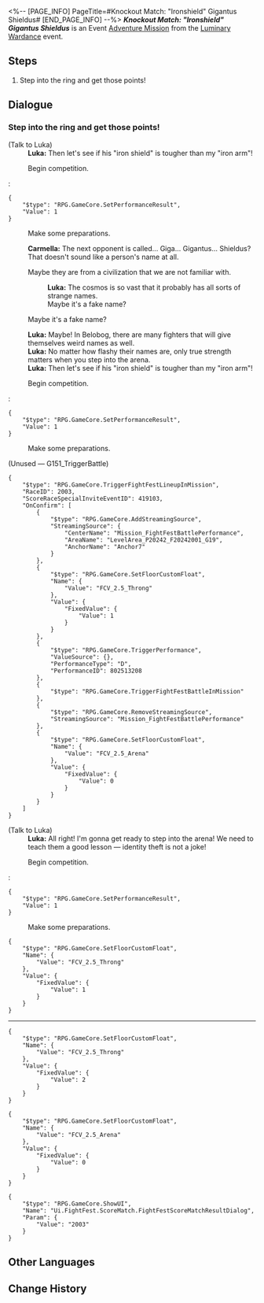 <%-- [PAGE_INFO]
PageTitle=#Knockout Match: "Ironshield" Gigantus Shieldus#
[END_PAGE_INFO] --%>
{{Stub|Dialogue.}}
{{Mission Infobox
|id            = 8025133
|title         = 
|image         = <!--Mission Knockout Match "Ironshield" Gigantus Shieldus.png-->
|type          = Adventure
|event_name    = Luminary Wardance
|chapter       = Luminary Wardance
|requirements  = {{subst:void|<!--Unknown: {"Type":"Manual"}-->}}
|summary       = <!--official mission summary from Fate's Atlas-->
|characters    = Carmella; Luka; Trailblazer
|startLocation = [[The Xianzhou Luofu]] - [[Skysplitter]]
|world         = The Xianzhou Luofu
|area          = Skysplitter
|prev          = 
|next          = Even When Cheers Fade: Chapter 1
|rewards       = Wardance Sword Badge*5
}}
'''''Knockout Match: "Ironshield" Gigantus Shieldus''''' is an Event [[Adventure Mission]] from the [[Luminary Wardance]] event.

==Steps==
# Step into the ring and get those points!

<!--
==Gameplay Notes==

--><!--
==Trial Character==

-->
==Dialogue==
{{Stub Dialogue}}
===Step into the ring and get those points!{{subst:void|<!--802513301-->}}===
{{Mission Description|type=adventure|location=Skysplitter|The rules of the Knockout Matches are easy &mdash; Just defeat opponents and win points<br />Contestant Luka just needs to do three things: Win, win, and keep winning!}}
{{Dialogue Start}}

;(Talk to Luka)
:'''Luka:''' Then let's see if his "iron shield" is tougher than my "iron arm"!
:{{DIcon|Arrow}} Begin competition.
:<pre>{
	"$type": "RPG.GameCore.SetPerformanceResult",
	"Value": 1
}</pre>
:{{DIcon|Exit}} Make some preparations.
:{{tx}}
:'''Carmella:''' The next opponent is called... Giga... Gigantus... Shieldus? That doesn't sound like a person's name at all.
:{{DIcon|Arrow}} Maybe they are from a civilization that we are not familiar with.
::'''Luka:''' The cosmos is so vast that it probably has all sorts of strange names.
::Maybe it's a fake name?
:{{DIcon|Arrow}} Maybe it's a fake name?
:'''Luka:''' Maybe! In Belobog, there are many fighters that will give themselves weird names as well.
:'''Luka:''' No matter how flashy their names are, only true strength matters when you step into the arena.
:'''Luka:''' Then let's see if his "iron shield" is tougher than my "iron arm"!
:{{DIcon|Arrow}} Begin competition.
:<pre>{
	"$type": "RPG.GameCore.SetPerformanceResult",
	"Value": 1
}</pre>
:{{DIcon|Exit}} Make some preparations.
;(Unused &mdash; G151_TriggerBattle)
<pre>{
	"$type": "RPG.GameCore.TriggerFightFestLineupInMission",
	"RaceID": 2003,
	"ScoreRaceSpecialInviteEventID": 419103,
	"OnConfirm": [
		{
			"$type": "RPG.GameCore.AddStreamingSource",
			"StreamingSource": {
				"CenterName": "Mission_FightFestBattlePerformance",
				"AreaName": "LevelArea_P20242_F20242001_G19",
				"AnchorName": "Anchor7"
			}
		},
		{
			"$type": "RPG.GameCore.SetFloorCustomFloat",
			"Name": {
				"Value": "FCV_2.5_Throng"
			},
			"Value": {
				"FixedValue": {
					"Value": 1
				}
			}
		},
		{
			"$type": "RPG.GameCore.TriggerPerformance",
			"ValueSource": {},
			"PerformanceType": "D",
			"PerformanceID": 802513208
		},
		{
			"$type": "RPG.GameCore.TriggerFightFestBattleInMission"
		},
		{
			"$type": "RPG.GameCore.RemoveStreamingSource",
			"StreamingSource": "Mission_FightFestBattlePerformance"
		},
		{
			"$type": "RPG.GameCore.SetFloorCustomFloat",
			"Name": {
				"Value": "FCV_2.5_Arena"
			},
			"Value": {
				"FixedValue": {
					"Value": 0
				}
			}
		}
	]
}</pre>

;(Talk to Luka)
:'''Luka:''' All right! I'm gonna get ready to step into the arena! We need to teach them a good lesson &mdash; identity theft is not a joke!
:{{DIcon|Arrow}} Begin competition.
:<pre>{
	"$type": "RPG.GameCore.SetPerformanceResult",
	"Value": 1
}</pre>
:{{DIcon|Exit}} Make some preparations.

<pre>{
	"$type": "RPG.GameCore.SetFloorCustomFloat",
	"Name": {
		"Value": "FCV_2.5_Throng"
	},
	"Value": {
		"FixedValue": {
			"Value": 1
		}
	}
}</pre>
----
:{{tx}}
<pre>{
	"$type": "RPG.GameCore.SetFloorCustomFloat",
	"Name": {
		"Value": "FCV_2.5_Throng"
	},
	"Value": {
		"FixedValue": {
			"Value": 2
		}
	}
}</pre>
<pre>{
	"$type": "RPG.GameCore.SetFloorCustomFloat",
	"Name": {
		"Value": "FCV_2.5_Arena"
	},
	"Value": {
		"FixedValue": {
			"Value": 0
		}
	}
}</pre>
<pre>{
	"$type": "RPG.GameCore.ShowUI",
	"Name": "Ui.FightFest.ScoreMatch.FightFestScoreMatchResultDialog",
	"Param": {
		"Value": "2003"
	}
}</pre>
{{Dialogue End}}

==Other Languages==
{{Other Languages
|en   = Knockout Match: "Ironshield" Gigantus Shieldus
|zhs  = 叩关赛•「铁盾」顿派菲昌英
|zht  = 叩關賽•「鐵盾」頓派菲昌英
|ja   = 予選・「鉄盾」タテメ・チャカタ
|ko   = 예선전•「무쇠 방패」 댄댄헨뱅풰
|es   = Combate de cualificación: Escudus Gigantus, el "escudo de hierro"
|fr   = Match de qualification&nbsp;: Bouclius Gigantus, «&nbsp;Bouclier de fer&nbsp;»
|ru   = Отборочный матч - Железный щит Заслонус Колоссус
|th   = รอบคัดเลือก: "โล่เหล็ก" โหลณั่นแฆ็งฝุดๆ
|vi   = Giải Đấu Loại: "Khiên Sắt" Cô Sắt Khiên Kiến
|de   = Qualifikationskampf: „Eisenschild“ Gigantus Schildus
|id   = Pertandingan Knockout: "Perisai Baja" Raksasa Perisai
|pt   = Partida Eliminatória: Escudus Gigantus "Guardaferro"
}}

==Change History==
{{Change History|2.5}}
